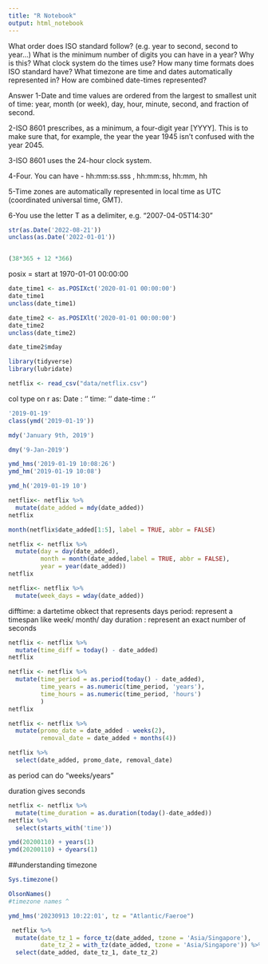 ```yaml
---
title: "R Notebook"
output: html_notebook
---
```


What order does ISO standard follow? (e.g. year to second, second to year…)
What is the minimum number of digits you can have in a year? Why is this?
What clock system do the times use?
How many time formats does ISO standard have?
What timezone are time and dates automatically represented in?
How are combined date-times represented?

Answer
1-Date and time values are ordered from the largest to smallest unit of time: year, month (or week), day, hour, minute, second, and fraction of second.

2-ISO 8601 prescribes, as a minimum, a four-digit year [YYYY]. This is to make sure that, for example, the year the year 1945 isn’t confused with the year 2045.

3-ISO 8601 uses the 24-hour clock system.

4-Four. You can have - hh:mm:ss.sss , hh:mm:ss, hh:mm, hh

5-Time zones are automatically represented in local time as UTC (coordinated universal time, GMT).

6-You use the letter T as a delimiter, e.g. “2007-04-05T14:30”

```r
str(as.Date('2022-08-21'))
unclass(as.Date('2022-01-01'))


(38*365 + 12 *366)
```
posix = start at 1970-01-01 00:00:00

```r
date_time1 <- as.POSIXct('2020-01-01 00:00:00')
date_time1
unclass(date_time1)
```
```r
date_time2 <- as.POSIXlt('2020-01-01 00:00:00')
date_time2
unclass(date_time2)
```
```r
date_time2$mday
```
```r
library(tidyverse)
library(lubridate)
```
```r
netflix <- read_csv("data/netflix.csv")
```
col type on r as:
Date : '<date>'
time: '<time>'
date-time : '<dttm>'

```r
'2019-01-19'
class(ymd('2019-01-19'))
```

```r
mdy('January 9th, 2019')
```
```r
dmy('9-Jan-2019')
```
```r
ymd_hms('2019-01-19 10:08:26')
ymd_hm('2019-01-19 10:08')
```
```r
ymd_h('2019-01-19 10')
```
```r
netflix<- netflix %>% 
  mutate(date_added = mdy(date_added))
netflix
```

```r
month(netflix$date_added[1:5], label = TRUE, abbr = FALSE)

netflix <- netflix %>% 
  mutate(day = day(date_added),
         month = month(date_added,label = TRUE, abbr = FALSE),
         year = year(date_added))
netflix
```

```r
netflix<- netflix %>% 
  mutate(week_days = wday(date_added))
```

difftime: a dartetime obkect that represents days 
period: represent  a timespan like week/ month/ day 
duration : represent an exact number of seconds 

```r
netflix <- netflix %>% 
  mutate(time_diff = today() - date_added)
netflix
```
```r
netflix <- netflix %>% 
  mutate(time_period = as.period(today() - date_added),
         time_years = as.numeric(time_period, 'years'),
         time_hours = as.numeric(time_period, 'hours')
         )
netflix
```
```r
netflix <- netflix %>% 
  mutate(promo_date = date_added - weeks(2),
         removal_date = date_added + months(4))

netflix %>% 
  select(date_added, promo_date, removal_date)
```
as period can do "weeks/years" 

duration gives seconds 
```r
netflix <- netflix %>% 
  mutate(time_duration = as.duration(today()-date_added))
netflix %>% 
  select(starts_with('time'))
```
```r
ymd(20200110) + years(1)
ymd(20200110) + dyears(1)
```
##understanding  timezone 

```r
Sys.timezone()
```
```r
OlsonNames()
#timezone names ^
```

```r
ymd_hms('20230913 10:22:01', tz = "Atlantic/Faeroe")
```
```r
 netflix %>%
  mutate(date_tz_1 = force_tz(date_added, tzone = 'Asia/Singapore'),
         date_tz_2 = with_tz(date_added, tzone = 'Asia/Singapore')) %>% 
  select(date_added, date_tz_1, date_tz_2)
```





